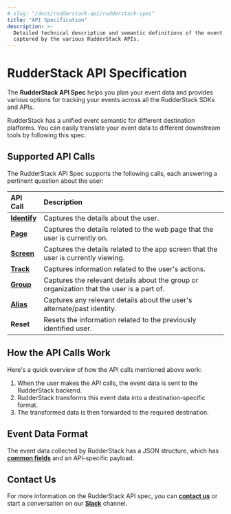 ```yaml
---
# slug: "/docs/rudderstack-api/rudderstack-spec"
title: "API Specification"
description: >-
  Detailed technical description and semantic definitions of the event data
  captured by the various RudderStack APIs.
---
```


# RudderStack API Specification

The **RudderStack API Spec** helps you plan your event data and provides various options for tracking your events across all the RudderStack SDKs and APIs.

<div class="successBlock">

  RudderStack has a unified event semantic for different destination platforms.
  You can easily translate your event data to different downstream tools by
  following this spec.
</div>

## Supported API Calls

The RudderStack API Spec supports the following calls, each answering a pertinent question about the user:

| **API Call**                                 | **Description**                                                                           |
| :------------------------------------------- | :---------------------------------------------------------------------------------------- |
| [**Identify**](identify.md)  | Captures the details about the user.                                                      |
| [**Page**](page.md)          | Captures the details related to the web page that the user is currently on.               |
| [**Screen**](screen.md)      | Captures the details related to the app screen that the user is currently viewing.        |
| [**Track**](track.md)        | Captures information related to the user's actions.                                       |
| [**Group**](group.md)        | Captures the relevant details about the group or organization that the user is a part of. |
| [**Alias**](alias.md)        | Captures any relevant details about the user's alternate/past identity.                   |
| **Reset**                                    | Resets the information related to the previously identified user.                         |

## How the API Calls Work

Here's a quick overview of how the API calls mentioned above work:

1. When the user makes the API calls, the event data is sent to the RudderStack backend.
2. RudderStack transforms this event data into a destination-specific format.
3. The transformed data is then forwarded to the required destination.

## Event Data Format

The event data collected by RudderStack has a JSON structure, which has [**common fields**](common-fields.md) and an API-specific payload.

## Contact Us

For more information on the RudderStack API spec, you can [**contact us**](mailto:%20docs@rudderstack.com) or start a conversation on our [**Slack**](https://rudderstack.com/join-rudderstack-slack-community) channel.
